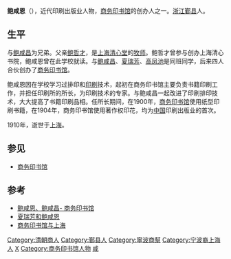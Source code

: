 '''鲍咸恩'''（{{bd|1861年||1910年}}），近代印刷出版业人物，[[商务印书馆|商务印书馆]]的创办人之一。[[浙江|浙江]][[鄞县|鄞县]]人。

==生平==
与[[鲍咸昌|鲍咸昌]]为兄弟。父亲[[鲍哲才|鲍哲才]]，是[[上海|上海]][[清心堂|清心堂]]的[[牧师|牧师]]。鲍哲才曾参与创办上海清心书院，鲍咸恩曾在此学校就读。与[[鲍咸昌|鲍咸昌]]、[[夏瑞芳|夏瑞芳]]、[[高凤池|高凤池]]是同班同学，后来四人合伙创办了[[商务印书馆|商务印书馆]]。

鲍咸恩因在学校学习过排印和[[印刷|印刷]]技术，起初在商务印书馆主要负责书籍印刷工作，并担任印刷所的所长，为印刷技术的专家。与鲍咸昌一起改进了印刷排印技术，大大提高了书籍印刷品相。任所长期间，在1900年，[[商务印书馆|商务印书馆]]使用纸型印刷书籍，在1904年，商务印书馆使用著作权印花，均为[[中国|中国]]印刷出版业的首次。

1910年，逝世于[[上海|上海]]。

==参见==
* [[商务印书馆|商务印书馆]]

==参考==
* [https://web.archive.org/web/20070930185801/http://www.cp.com.cn/ht/newsdetail.cfm?iCntno=946 鲍咸恩、鲍咸昌- 商务印书馆]
* [https://web.archive.org/web/20070928224845/http://www.pubhistory.com/img/text/1/491.htm 夏瑞芳和鲍咸恩]
* [https://web.archive.org/web/20070927215559/http://whdszb.news365.com.cn/bl/200706/t20070629_1471583.htm 商务印书馆与上海]

{{DEFAULTSORT:B}}
[[Category:清朝商人|Category:清朝商人]]
[[Category:鄞县人|Category:鄞县人]]
[[Category:寧波商幫|Category:寧波商幫]]
[[Category:宁波裔上海人|Category:宁波裔上海人]]
[[Category:鲍姓|X]]
[[Category:商务印书馆人物|Category:商务印书馆人物]]
[[Category:鲍哲才家族|咸]]